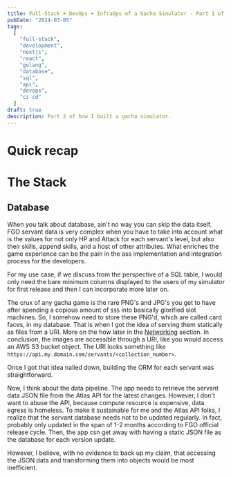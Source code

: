 ```yaml
---
title: Full-Stack + DevOps + InfraOps of a Gacha Simulator - Part 1 of 2
pubDate: "2024-03-05"
tags:
  [
    "full-stack",
    "development",
    "nextjs",
    "react",
    "golang",
    "database",
    "sql",
    "api",
    "devops",
    "ci-cd"
  ]
draft: true
description: Part 2 of how I built a gacha simulator.
---
```


# Quick recap

# The Stack

## Database

When you talk about database, ain't no way you can skip the data itself. FGO servant data is very complex when you have to take into account what is the values for not only HP and Attack for each servant's level, but also their skills, append skills, and a host of other attributes. What enriches the game experience can be the pain in the ass implementation and integration process for the developers.

For my use case, if we discuss from the perspective of a SQL table, I would only need the bare minimum columns displayed to the users of my simulator for first release and then I can incorporate more later on.

The crux of any gacha game is the rare PNG's and JPG's you get to have after spending a copious amount of `$$$` into basically glorified slot machines. So, I somehow need to store these PNG'd, which are called card faces, in my database. That is when I got the idea of serving them statically as files from a URI. More on the how later in the [Networking](#networking) section. In conclusion, the images are accessible through a URI, like you would access an AWS S3 bucket object. The URI looks something like `https://api.my.domain.com/servants/<collection_number>`.

Once I got that idea nailed down, building the ORM for each servant was straightforward.

Now, I think about the data pipeline. The app needs to retrieve the servant data JSON file from the Atlas API for the latest changes. However, I don't want to abuse the API, because compute resource is expensive, data egress is homeless. To make it sustainable for me and the Atlas API folks, I realize that the servant database needs not to be updated regularly. In fact, probably only updated in the span of 1-2 months according to FGO official release cycle. Then, the app csn get away with having a static JSON file as the database for each version update.

However, I believe, with no evidence to back up my claim, that accessing the JSON data and transforming them into objects would be most inefficient.
